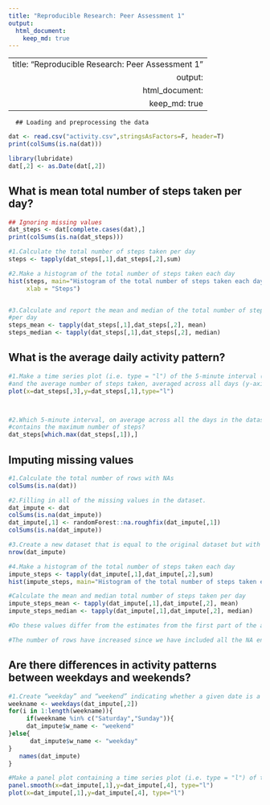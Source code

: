 ```yaml
---
title: "Reproducible Research: Peer Assessment 1"
output: 
  html_document:
    keep_md: true
---
```


---------------------------------------------------------
        title: "Reproducible Research: Peer Assessment 1"
output: 
        html_document:
        keep_md: true
-----------------------------------------------------------
        
       
      ## Loading and preprocessing the data
```r
dat <- read.csv("activity.csv",stringsAsFactors=F, header=T)
print(colSums(is.na(dat)))

library(lubridate)
dat[,2] <- as.Date(dat[,2])
```

## What is mean total number of steps taken per day?
```r
## Ignoring missing values
dat_steps <- dat[complete.cases(dat),]
print(colSums(is.na(dat_steps)))

#1.Calculate the total number of steps taken per day
steps <- tapply(dat_steps[,1],dat_steps[,2],sum)

#2.Make a histogram of the total number of steps taken each day
hist(steps, main="Histogram of the total number of steps taken each day",
     xlab = "Steps")


#3.Calculate and report the mean and median of the total number of steps taken
#per day
steps_mean <- tapply(dat_steps[,1],dat_steps[,2], mean)
steps_median <- tapply(dat_steps[,1],dat_steps[,2], median)
```


## What is the average daily activity pattern?
```r
#1.Make a time series plot (i.e. type = "l") of the 5-minute interval (x-axis) 
#and the average number of steps taken, averaged across all days (y-axis)
plot(x=dat_steps[,3],y=dat_steps[,1],type="l")



#2.Which 5-minute interval, on average across all the days in the dataset,
#contains the maximum number of steps?
dat_steps[which.max(dat_steps[,1]),]
```


## Imputing missing values
```r
#1.Calculate the total number of rows with NAs
colSums(is.na(dat))

#2.Filling in all of the missing values in the dataset. 
dat_impute <- dat
colSums(is.na(dat_impute))
dat_impute[,1] <- randomForest::na.roughfix(dat_impute[,1])
colSums(is.na(dat_impute))

#3.Create a new dataset that is equal to the original dataset but with the missing data filled in.
nrow(dat_impute)

#4.Make a histogram of the total number of steps taken each day 
impute_steps <- tapply(dat_impute[,1],dat_impute[,2],sum)
hist(impute_steps, main="Histogram of the total number of steps taken each day",xlab = "Steps")

#Calculate the mean and median total number of steps taken per day
impute_steps_mean <- tapply(dat_impute[,1],dat_impute[,2], mean)
impute_steps_median <- tapply(dat_impute[,1],dat_impute[,2], median)

#Do these values differ from the estimates from the first part of the assignment? What is the impact of imputing missing data on the estimates of the total daily number of steps?

#The number of rows have increased since we have included all the NA entires. On imputing the missing values, the dates(2012-10-01, 2012-11-09, 2012-11-10 and 2012-11-30) are assigned values 0 ie mean step value of all the dates 
```


## Are there differences in activity patterns between weekdays and weekends?
```r
#1.Create “weekday” and “weekend” indicating whether a given date is a weekday or weekend day.
weekname <- weekdays(dat_impute[,2])
for(i in 1:length(weekname)){
     if(weekname %in% c("Saturday","Sunday")){
     dat_impute$w_name <- "weekend"
}else{
      dat_impute$w_name <- "weekday"  
}
   names(dat_impute)
}

#Make a panel plot containing a time series plot (i.e. type = "l") of the 5-minute interval (x-axis) and the average number of steps taken, averaged across all weekday days or weekend days (y-axis). See the README file in the GitHub repository to see an example of what this plot should look like using simulated data.
panel.smooth(x=dat_impute[,1],y=dat_impute[,4], type="l")
plot(x=dat_impute[,1],y=dat_impute[,4], type="l")

```

